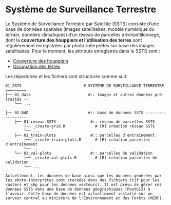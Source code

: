 
# Système de Surveillance Terrestre {#SSTS}

Le Système de Surveillance Terrestre par Satellite (SSTS) consiste d'une base de données spatiales (images satellitaires, modèle numérique du terrain, données climatiques) d'un réseau de parcelles d'échantillonnage, dont la **couverture des houppiers et l'utilisation des terres** sont régulièrement enregistrées par photo-interprètes sur base des images satellitaires. Pour le moment, les attributs enregistrés dans le SSTS sont :

* [Couverture des houppiers](#SSTS-couverture-houppiers)
* [Occupation des terres](#SSTS-occupation-terres)

Les répertoires et les fichiers sont structurés comme suit:

```
01_SSTS                           # SYSTÈME DE SURVEILLANCE TERRESTRE =========
├── 01_data                         #:: images et autres données pré-traités --
    └── ...
            
├── 02_BdD                          #:: base de données SSTS ------------------
    ├── 01_reseau-SSTS               #:: réseau de parcelles SSTS
        ├── _create-grid.R             # [R] création réseau SSTS
        └── ...
    ├── 02_train-plots               #:: parcelles d'entraînement
        ├── _create-train-plots.R      # [R] création parcelles d'entraînement
        └── ...             
    └── 03_val-plots                 #:: parcelles de validation
        ├── _create-val-plots.R        # [R] création parcelles de validation
        └── ... 
```

```block
Actuellement, les données de base ainsi que les données générées par les photo-interprètes sont stockées dans des fichiers (tif pour les rasters et shp pour les données vecteurs). Il est prévu de gérer ces données SSTS dans une base de données géographiques (PostGIS) à l'avenir. Cette base de données est actuellement installé sur un serveur central au ministère de l'Environnement et des Forêts (MERF). 
```
